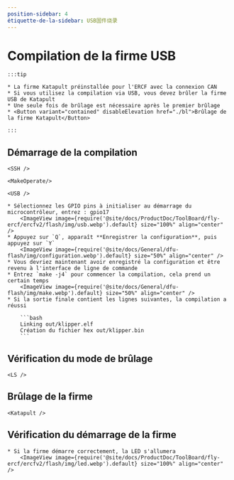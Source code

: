 ```yaml
---
position-sidebar: 4
étiquette-de-la-sidebar: USB固件烧录
---
```





# Compilation de la firme USB

    :::tip

    * La firme Katapult préinstallée pour l'ERCF avec la connexion CAN
    * Si vous utilisez la compilation via USB, vous devez brûler la firme USB de Katapult
    * Une seule fois de brûlage est nécessaire après le premier brûlage
    * <Button variant="contained" disableElevation href="./bl">Brûlage de la firme Katapult</Button>

    :::

## Démarrage de la compilation

    <SSH />

    <MakeOperate/>

    <USB />

    * Sélectionnez les GPIO pins à initialiser au démarrage du microcontrôleur, entrez : gpio17
        <ImageView image={require('@site/docs/ProductDoc/ToolBoard/fly-ercf/ercfv2/flash/img/usb.webp').default} size="100%" align="center" />
    * Appuyez sur `Q`, apparaît **Enregistrer la configuration**, puis appuyez sur `Y`
        <ImageView image={require('@site/docs/General/dfu-flash/img/configuration.webp').default} size="50%" align="center" />
    * Vous devriez maintenant avoir enregistré la configuration et être revenu à l'interface de ligne de commande
    * Entrez `make -j4` pour commencer la compilation, cela prend un certain temps
        <ImageView image={require('@site/docs/General/dfu-flash/img/make.webp').default} size="50%" align="center" />
    * Si la sortie finale contient les lignes suivantes, la compilation a réussi

        ```bash
        Linking out/klipper.elf
        Création du fichier hex out/klipper.bin
        ```

## Vérification du mode de brûlage

    <LS />


## Brûlage de la firme

    <Katapult />

## Vérification du démarrage de la firme

    * Si la firme démarre correctement, la LED s'allumera
        <ImageView image={require('@site/docs/ProductDoc/ToolBoard/fly-ercf/ercfv2/flash/img/led.webp').default} size="100%" align="center" />